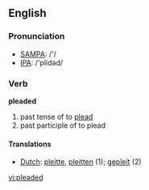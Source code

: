 ==English==
=== Pronunciation ===
*[[w:SAMPA|SAMPA]]: /'/
*[[w:IPA|IPA]]: /'plidəd/

=== Verb ===

'''pleaded'''

# past tense of to [[plead]]
# past participle of to plead

==== Translations ====
*[[Dutch]]: [[pleitte]], [[pleitten]] (1); [[gepleit]] (2)

[[vi:pleaded]]